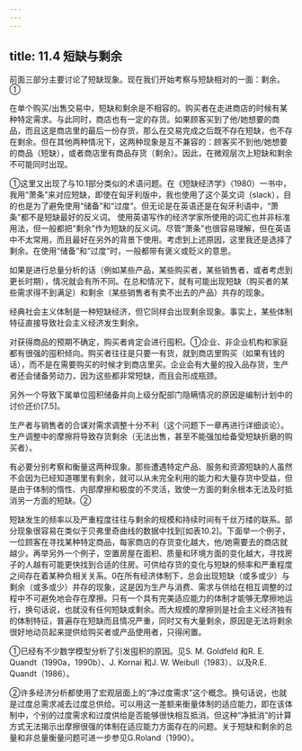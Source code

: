 ```yaml
---
---
---
```

title: 11.4 短缺与剩余
---



前面三部分主要讨论了短缺现象。现在我们开始考察与短缺相对的一面：剩余。①

在单个购买/出售交易中，短缺和剩余是不相容的。购买者在走进商店的时候有某种特定需求。与此同时，商店也有一定的存货。如果顾客买到了他/她想要的商品，而且这是商店里的最后一份存货，那么在交易完成之后既不存在短缺，也不存在剩余。但在其他两种情况下，这两种现象是互不兼容的：顾客买不到他/她想要的商品（短缺），或者商店里有商品存货（剩余）。因此，在微观层次上短缺和剩余不可能同时出现。

①这里又出现了与10.1部分类似的术语问题。在《短缺经济学》（1980）一书中，我用“萧条”来对应短缺，即使在匈牙利版中，我也使用了这个英文词（slack），目的也是为了避免使用“储备”和“过度“。但无论是在英语还是在匈牙利语中，“萧条”都不是短缺最好的反义词。
使用英语写作的经济学家所使用的词汇也并非标准用法，但一般都把“剩余”作为短缺的反义词。尽管“萧条”也很容易理解，但在英语中不太常用，而且最好在另外的背景下使用。考虑到上述原因，这里我还是选择了剩余。在使用“储备”和“过度”时，一般都带有褒义或贬义的意思。

如果是进行总量分析的话（例如某些产品，某些购买者，某些销售者，或者考虑到更长时期），情况就会有所不同。在总和情况下，就有可能出现短缺（购买者的某些需求得不到满足）和剩余（某些销售者有卖不出去的产品）共存的现象。

经典社会主义体制是一种短缺经济，但它同样会出现剩余现象。事实上，某些体制特征直接导致社会主义经济发生剩余。

对获得商品的预期不确定，购买者肯定会进行囤积。①企业、非企业机构和家庭都有很强的囤积倾向。购买者往往是只要一有货，就到商店里购买（如果有钱的话），而不是在需要购买的时候才到商店里买。企业会有大量的投入品存货，生产者还会储备劳动力，因为这些都非常短缺，而且会形成瓶颈。

另外一个导致下属单位囤积储备并向上级分配部门隐瞒情况的原因是编制计划中的讨价还价[7.5]。

生产者与销售者的合谋对需求调整十分不利（这个问题下一章再进行详细谈论）。生产调整中的摩擦将导致存货剩余（无法出售，甚至不能强加给备受短缺折磨的购买者）。

有必要分别考察和衡量这两种现象。那些遭遇特定产品、服务和资源短缺的人虽然不会因为已经知道哪里有剩余，就可以从未完全利用的能力和大量存货中受益，但是由于体制的惰性、内部摩擦和极度的不灵活，致使一方面的剩余根本无法及时抵消另一方面的短缺。②

短缺发生的频率以及严重程度往往与剩余的规模和持续时间有千丝万缕的联系。部分现象很容易在类似于贝弗里奇曲线的数据中找到[如表10.2]。下面举一个例子，一位顾客在寻找某种特定商品，每家商店的存货变化越大，他/她需要去的商店就越少。再举另外一个例子，空置房屋在面积、质量和环境方面的变化越大，寻找房子的人越有可能更快找到合适的住房。可供给存货的变化与短缺的频率和严重程度之间存在着某种负相关关系。0在所有经济体制下，总会出现短缺（或多或少）与剩余（或多或少）并存的现象，这是因为生产与消费、需求与供给在相互调整的过程中不可避免地会存在摩擦。只有一个具有完美适应能力的体制才能够无摩擦地运行，换句话说，也就没有任何短缺或剩余。而大规模的摩擦则是社会主义经济独有的体制特征，普遍存在短缺而且情况严重，同时又有大量剩余，原因是无法将剩余很好地动员起来提供给购买者或产品使用者，只得闲置。


①已经有不少数学模型分析了引发囤积的原因。见S. M. Goldfeld 和R. E. Quandt（1990a，1990b）、J. Kornai 和J. W. Weibull（1983）、以及R.E. Quandt（1986）。

②许多经济分析都使用了宏观层面上的“净过度需求”这个概念。换句话说，也就是过度总需求减去过度总供给。可以用这一差额来衡量体制的适应能力，即在该体制中，个别的过度需求和过度供给是否能够很快相互抵消。但这种“净抵消”的计算方式无法揭示出摩擦很强的体制在适应能力方面存在的问题。关于短缺和剩余的总量和非总量衡量问题可进一步参见G.Roland（1990）。